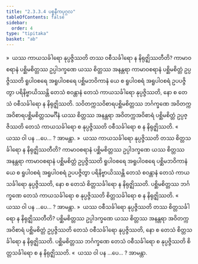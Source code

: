 ```yaml
---
title: "2.3.3.4 ပစ္စနီကပုဂ္ဂလ"
tableOfContents: false
sidebar:
  order: 4
type: "tipitaka"
basket: "ab"
---
```



<DynamicBreadcrumb />

<Division number="142">

<Paragraph number="610">
»  ယဿ ကာယသင်္ခါရော နုပ္ပဇ္ဇိဿတိ တဿ ဝစီသင်္ခါရော န နိရုဇ္ဈိဿတီတိ?
</Paragraph>

<Paragraph number="611">
ကာမာဝစရာနံ ပစ္ဆိမစိတ္တဿ ဥပ္ပါဒက္ခဏေ ယဿ စိတ္တဿ အနန္တရာ ကာမာဝစရာနံ ပစ္ဆိမစိတ္တံ ဥပ္ပဇ္ဇိဿတိ ရူပါဝစရေ အရူပါဝစရေ ပစ္ဆိမဘဝိကာနံ ယေ စ ရူပါဝစရံ အရူပါဝစရံ ဥပပဇ္ဇိတွာ ပရိနိဗ္ဗာယိဿန္တိ တေသံ စဝန္တာနံ တေသံ ကာယသင်္ခါရော နုပ္ပဇ္ဇိဿတိ, နော စ တေသံ ဝစီသင်္ခါရော န နိရုဇ္ဈိဿတိ. သဝိတက္ကသဝိစာရပစ္ဆိမစိတ္တဿ ဘင်္ဂက္ခဏေ အဝိတက္ကအဝိစာရပစ္ဆိမစိတ္တသမင်္ဂီနံ ယဿ စိတ္တဿ အနန္တရာ အဝိတက္ကအဝိစာရံ ပစ္ဆိမစိတ္တံ ဥပ္ပဇ္ဇိဿတိ တေသံ ကာယသင်္ခါရော စ နုပ္ပဇ္ဇိဿတိ ဝစီသင်္ခါရော စ န နိရုဇ္ဈိဿတိ.
</Paragraph>

<Paragraph number="612">
«  ယဿ ဝါ ပန …ပေ… ? အာမန္တာ.
</Paragraph>

<Paragraph number="613">
»  ယဿ ကာယသင်္ခါရော နုပ္ပဇ္ဇိဿတိ တဿ စိတ္တသင်္ခါရော န နိရုဇ္ဈိဿတီတိ?
</Paragraph>

<Paragraph number="614">
ကာမာဝစရာနံ ပစ္ဆိမစိတ္တဿ ဥပ္ပါဒက္ခဏေ ယဿ စိတ္တဿ အနန္တရာ ကာမာဝစရာနံ ပစ္ဆိမစိတ္တံ ဥပ္ပဇ္ဇိဿတိ ရူပါဝစရေ အရူပါဝစရေ ပစ္ဆိမဘဝိကာနံ ယေ စ ရူပါဝစရံ အရူပါဝစရံ ဥပပဇ္ဇိတွာ ပရိနိဗ္ဗာယိဿန္တိ တေသံ စဝန္တာနံ တေသံ ကာယသင်္ခါရော နုပ္ပဇ္ဇိဿတိ, နော စ တေသံ စိတ္တသင်္ခါရော န နိရုဇ္ဈိဿတိ. ပစ္ဆိမစိတ္တဿ ဘင်္ဂက္ခဏေ တေသံ ကာယသင်္ခါရော စ နုပ္ပဇ္ဇိဿတိ စိတ္တသင်္ခါရော စ န နိရုဇ္ဈိဿတိ.
</Paragraph>

<Paragraph number="615">
«  ယဿ ဝါ ပန …ပေ… ? အာမန္တာ.
</Paragraph>

</Division>
<Division number="143">

<Paragraph number="616">
»  ယဿ ဝစီသင်္ခါရော နုပ္ပဇ္ဇိဿတိ တဿ စိတ္တသင်္ခါရော န နိရုဇ္ဈိဿတီတိ?
</Paragraph>

<Paragraph number="617">
ပစ္ဆိမစိတ္တဿ ဥပ္ပါဒက္ခဏေ ယဿ စိတ္တဿ အနန္တရာ အဝိတက္ကအဝိစာရံ ပစ္ဆိမစိတ္တံ ဥပ္ပဇ္ဇိဿတိ တေသံ ဝစီသင်္ခါရော နုပ္ပဇ္ဇိဿတိ, နော စ တေသံ စိတ္တသင်္ခါရော န နိရုဇ္ဈိဿတိ. ပစ္ဆိမစိတ္တဿ ဘင်္ဂက္ခဏေ တေသံ ဝစီသင်္ခါရော စ နုပ္ပဇ္ဇိဿတိ စိတ္တသင်္ခါရော စ န နိရုဇ္ဈိဿတိ.
</Paragraph>

<Paragraph number="618">
«  ယဿ ဝါ ပန …ပေ… ? အာမန္တာ.
</Paragraph>
</Division>